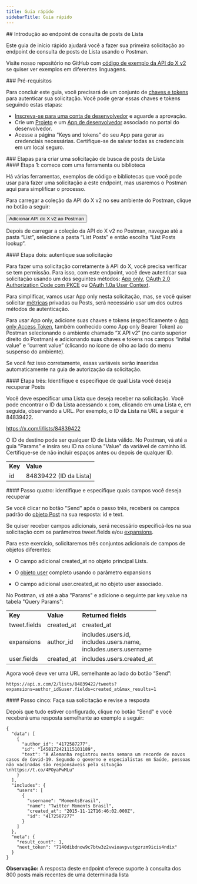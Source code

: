 ```yaml
---
title: Guia rápido
sidebarTitle: Guia rápido
---
```



<div id="getting-started-with-the-list-posts-lookup-endpoint">
  ## Introdução ao endpoint de consulta de posts de Lista
</div>

Este guia de início rápido ajudará você a fazer sua primeira solicitação ao endpoint de consulta de posts de Lista usando o Postman.

Visite nosso repositório no GitHub com [código de exemplo da API do X v2](https://github.com/xdevplatform/Twitter-API-v2-sample-code) se quiser ver exemplos em diferentes linguagens.

<Note>
  ### Pré-requisitos

  Para concluir este guia, você precisará de um conjunto de [chaves e tokens](/pt-BR/resources/fundamentals/authentication) para autenticar sua solicitação. Você pode gerar essas chaves e tokens seguindo estas etapas:

  - [Inscreva-se para uma conta de desenvolvedor](https://developer.x.com/en/apply-for-access) e aguarde a aprovação.
  - Crie um [Projeto](/pt-BR/resources/fundamentals/projects) e um [App de desenvolvedor](/pt-BR/resources/fundamentals/developer-apps) associado no portal do desenvolvedor.
  - Acesse a página “Keys and tokens” do seu App para gerar as credenciais necessárias. Certifique-se de salvar todas as credenciais em um local seguro.
</Note>

<div id="steps-to-build-a-list-posts-lookup-request">
  ### Etapas para criar uma solicitação de busca de posts de Lista
</div>

<div id="step-one-start-with-a-tool-or-library">
  #### Etapa 1: comece com uma ferramenta ou biblioteca
</div>

Há várias ferramentas, exemplos de código e bibliotecas que você pode usar para fazer uma solicitação a este endpoint, mas usaremos o Postman aqui para simplificar o processo.

Para carregar a coleção da API do X v2 no seu ambiente do Postman, clique no botão a seguir:

<Button href="https://app.getpostman.com/run-collection/9956214-784efcda-ed4c-4491-a4c0-a26470a67400">
  Adicionar API do X v2 ao Postman
</Button>

Depois de carregar a coleção da API do X v2 no Postman, navegue até a pasta “List”, selecione a pasta “List Posts” e então escolha “List Posts lookup”.
 

<div id="step-two-authenticate-your-request">
  #### Etapa dois: autentique sua solicitação
</div>

Para fazer uma solicitação corretamente à API do X, você precisa verificar se tem permissão. Para isso, com este endpoint, você deve autenticar sua solicitação usando um dos seguintes métodos: [App only](/pt-BR/resources/fundamentals/authentication#app-only-authentication-and-oauth-2-0-bearer-token), [OAuth 2.0 Authorization Code com PKCE](pt-BR/resources/fundamentals/authentication#oauth-2-0-authorization-code-flow-with-pkce-2) ou [OAuth 1.0a User Context](/pt-BR/resources/fundamentals/authentication).

Para simplificar, vamos usar App only nesta solicitação, mas, se você quiser solicitar [métricas](/pt-BR/x-api/fundamentals/metrics) privadas ou Posts, será necessário usar um dos outros métodos de autenticação.

Para usar App only, adicione suas chaves e tokens (especificamente o [App only Access Token](/pt-BR/resources/fundamentals/authentication#using-and-generating-an-app-only-bearer-token), também conhecido como App only Bearer Token) ao Postman selecionando o ambiente chamado “X API v2” (no canto superior direito do Postman) e adicionando suas chaves e tokens nos campos “initial value” e “current value” (clicando no ícone de olho ao lado do menu suspenso do ambiente).

Se você fez isso corretamente, essas variáveis serão inseridas automaticamente na guia de autorização da solicitação.
 

<div id="step-three-identify-and-specify-which-list-you-would-like-to-retrieve-posts-from">
  #### Etapa três: Identifique e especifique de qual Lista você deseja recuperar Posts
</div>

Você deve especificar uma Lista que deseja receber na solicitação. Você pode encontrar o ID da Lista acessando x.com, clicando em uma Lista e, em seguida, observando a URL. Por exemplo, o ID da Lista na URL a seguir é 84839422.

https://x.com/i/lists/84839422

O ID de destino pode ser qualquer ID de Lista válido. No Postman, vá até a guia "Params" e insira seu ID na coluna "Value" da variável de caminho id. Certifique-se de não incluir espaços antes ou depois de qualquer ID.

|     |     |
| :--- | :--- |
| **Key** | **Value** |
| id  | 84839422 (ID da Lista) |

<div id="step-four-identify-and-specify-which-fields-you-would-like-to-retrieve">
  #### Passo quatro: identifique e especifique quais campos você deseja recuperar
</div>

Se você clicar no botão "Send" após o passo três, receberá os campos padrão do [objeto Post](/pt-BR/x-api/fundamentals/data-dictionary#tweet) na sua resposta: id e text.

Se quiser receber campos adicionais, será necessário especificá-los na sua solicitação com os parâmetros tweet.fields e/ou [expansions](/pt-BR/x-api/fundamentals/expansions).

Para este exercício, solicitaremos três conjuntos adicionais de campos de objetos diferentes:

- O campo adicional created\_at no objeto principal Lists.

- O [objeto user](/pt-BR/x-api/fundamentals/data-dictionary#user) completo usando o parâmetro expansions

- O campo adicional user.created\_at no objeto user associado.

No Postman, vá até a aba "Params" e adicione o seguinte par key:value na tabela "Query Params":

|     |     |     |
| :--- | :--- | :--- |
| **Key** | **Value** | **Returned fields** |
| tweet.fields | created\_at | created\_at |
| expansions | author\_id | includes.users.id,  <br />includes.users.name,  <br />includes.users.username |
| user.fields | created\_at | includes.users.created\_at |

Agora você deve ver uma URL semelhante ao lado do botão “Send”:

`https://api.x.com/2/lists/84839422/tweets?expansions=author_id&user.fields=created_at&max_results=1`

<div id="step-five-make-your-request-and-review-your-response">
  #### Passo cinco: Faça sua solicitação e revise a resposta
</div>

Depois que tudo estiver configurado, clique no botão "Send" e você receberá uma resposta semelhante ao exemplo a seguir:

```
{
  "data": [
    {
      "author_id": "4172587277",
      "id": "1458172421115101189",
      "text": "A Alemanha registrou nesta semana um recorde de novos casos de Covid-19. Segundo o governo e especialistas em Saúde, pessoas não vacinadas são responsáveis pela situação \nhttps://t.co/4POyaPwMLu"
    }
  ],
  "includes": {
    "users": [
      {
        "username": "MomentsBrasil",
        "name": "Twitter Moments Brasil",
        "created_at": "2015-11-12T16:46:02.000Z",
        "id": "4172587277"
      }
    ]
  },
  "meta": {
    "result_count": 1,
    "next_token": "7140dibdnow9c7btw3z2vwioavpvutgzrzm9icis4ndix"
  }
}
```

**Observação:** A resposta deste endpoint oferece suporte à consulta dos 800 posts mais recentes de uma determinada lista
